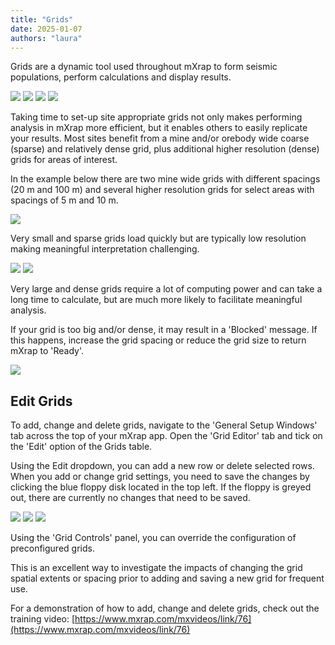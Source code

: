 ```yaml
---
title: "Grids"
date: 2025-01-07
authors: "laura"
---
```


Grids are a dynamic tool used throughout mXrap to form seismic populations, perform calculations and display results.

![](/img/hazard-assessment-1.jpg) ![](/img/density-isos.jpg) ![](/img/grid-based.jpg) ![](/img/system-design-1.jpg)

Taking time to set-up site appropriate grids not only makes performing analysis in mXrap more efficient, but it enables others to easily replicate your results. Most sites benefit from a mine and/or orebody wide coarse (sparse) and relatively dense grid, plus additional higher resolution (dense) grids for areas of interest.

In the example below there are two mine wide grids with different spacings (20 m and 100 m) and several higher resolution grids for select areas with spacings of 5 m and 10 m.

![](/img/example.jpg)

Very small and sparse grids load quickly but are typically low resolution making meaningful interpretation challenging.

![](/img/small-sparse-grid.jpg) ![](/img/large-dense-grid.jpg)

Very large and dense grids require a lot of computing power and can take a long time to calculate, but are much more likely to facilitate meaningful analysis.

If your grid is too big and/or dense, it may result in a 'Blocked' message. If this happens, increase the grid spacing or reduce the grid size to return mXrap to 'Ready'.

![](/img/Blocked-Error.jpg)

## Edit Grids

To add, change and delete grids, navigate to the 'General Setup Windows' tab across the top of your mXrap app. Open the 'Grid Editor' tab and tick on the 'Edit' option of the Grids table.

Using the Edit dropdown, you can add a new row or delete selected rows. When you add or change grid settings, you need to save the changes by clicking the blue floppy disk located in the top left. If the floppy is greyed out, there are currently no changes that need to be saved.

![](/img/grid-window.jpg) ![](/img/Add-new-grid.jpg) ![](/img/Grid-Override.jpg)

Using the 'Grid Controls' panel, you can override the configuration of preconfigured grids.

This is an excellent way to investigate the impacts of changing the grid spatial extents or spacing prior to adding and saving a new grid for frequent use.

For a demonstration of how to add, change and delete grids, check out the training video: [https://www.mxrap.com/mxvideos/link/76](https://www.mxrap.com/mxvideos/link/76)
